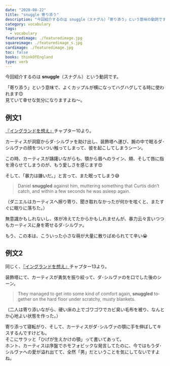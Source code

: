 ```yaml
---
date: "2020-08-22"
title: "snuggle 寄り添う"
description: "今回紹介するのは snuggle（スナグル）「寄り添う」という意味の動詞です。例文は、『イングランドを想え』より"
category: vocabulary
tags:
  - vocabulary
featuredimage: ./featuredimage.jpg
squareimage: ./featuredimage_s.jpg
cardimage: ./featuredimage.jpg
toc: false
books: thinkOfEngland
type: verb
---
```



今回紹介するのは __snuggle__（スナグル）という動詞です。  

「寄り添う」という意味で、よくカップルが横になってハグハグしてる時に使われます😊  
見ていて幸せな気分になりますよね〜。

## 例文1

[『イングランドを想え』](/mm-romance/think-of-england/)チャプター10より。

カーティスが洞窟からダ･シルヴァを助け出し、装飾塔へ運び、腕の中で眠るダ･シルヴァの顔をついつい触ってしまって、彼を起こしてしまうシーン。

この時、カーティスが躊躇いながらも、顎から眉へのライン、頬、そして唇に指を滑らせてしまうのが、もう愛しさを感じます😍

そして、「暴力は嫌いだ。」と言って、また眠ってしまう😅

<Blockquote book srcBook="thinkOfEngland" lang="en" chapter="10">
Daniel <strong>snuggled</strong> against him, muttering something that Curtis didn’t catch, and within a few seconds he was asleep again.
</Blockquote>

<p className="translation">（ダニエルはカーティスへ擦り寄り、聞き取れなかったが何かを呟くと、またすぐに眠りに落ちた。）</p>

無意識かもしれないし、体が冷えてたからかもしれませんが、暴力云々言いつつもカーティスに身を寄せるダ･シルヴァ。

もう、この本は、こういった小さな萌が大量に散りばめられてて辛い😭

## 例文2

同じく、[『イングランドを想え』](/mm-romance/think-of-england/)チャプター13より。

装飾塔にて、カーティスが勇気を振り絞って、ダ･シルヴァのを口でした後のシーン。

<Blockquote book srcBook="thinkOfEngland" lang="en" chapter="13">
They managed to get into some kind of comfort again, <strong>snuggled</strong> together on the hard floor under scratchy, musty blankets.
</Blockquote>

<p className="translation">（二人は寄り添いながら、硬い床の上でゴワゴワでカビ臭い毛布を被り、なんとか心地よい状態を作った。）</p>

寄り添って寝転がり、そして、カーティスがダ･シルヴァの顎に手を伸ばしてキスするんですけども。  
そこにサラッと「ひげが生えかけの顎」って書いてあって。  
ホント、カーティスは序盤でホモフォビックな発言してたのに、今ではもうダ･シルヴァへの愛が溢れ出てて、全然「男」だということを気にしてないですよね。

<VocabularyFooter book="thinkOfEngland" />
